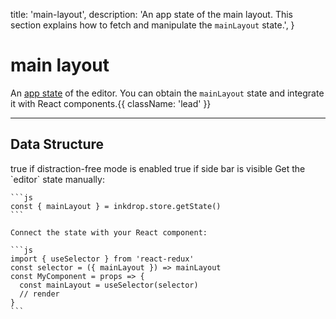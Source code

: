   title: 'main-layout',
  description: 'An app state of the main layout. This section explains how to fetch and manipulate the `mainLayout` state.',
}

# main layout

An [app state](/guides/flux-architecture) of the editor.
You can obtain the `mainLayout` state and integrate it with React components.{{ className: 'lead' }}


---

## Data Structure

<Row>
  <Col>
    <Properties>
      <Property name="distractionFreeEnabled" type="boolean">
        true if distraction-free mode is enabled
      </Property>
      <Property name="sidebarVisible" type="boolean">
        true if side bar is visible
      </Property>   
    </Properties>
  </Col>
  <Col sticky>
    Get the `editor` state manually:

    ```js
    const { mainLayout } = inkdrop.store.getState()
    ```

    Connect the state with your React component:

    ```js
    import { useSelector } from 'react-redux'
    const selector = ({ mainLayout }) => mainLayout
    const MyComponent = props => {
      const mainLayout = useSelector(selector)
      // render
    }
    ```
  </Col>
</Row>
